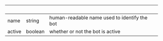 | &nbsp; | &nbsp;  | &nbsp;                                       |
| ------ | ------- | -------------------------------------------- |
| name   | string  | human-readable name used to identify the bot |
| active | boolean | whether or not the bot is active             |
